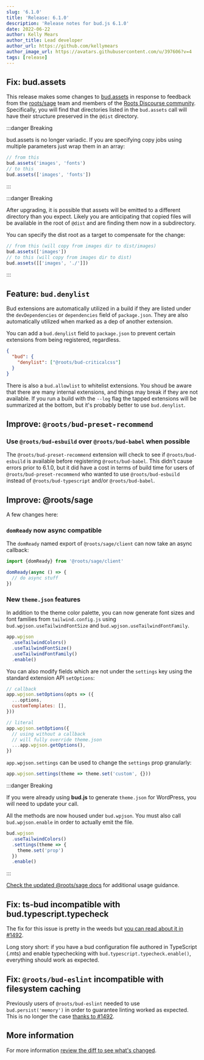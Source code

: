 ```yaml
---
slug: '6.1.0'
title: 'Release: 6.1.0'
description: 'Release notes for bud.js 6.1.0'
date: 2022-06-22
author: Kelly Mears
author_title: Lead developer
author_url: https://github.com/kellymears
author_image_url: https://avatars.githubusercontent.com/u/397606?v=4
tags: [release]
---
```



<!--truncate-->

## Fix: bud.assets

This release makes some changes to [bud.assets](https://bud.js.org/docs/bud.assets) in response to feedback from the [roots/sage](https://github.com/roots/sage) team
and members of the [Roots Discourse community](https://discourse.roots.io). Specifically, you will find that directories listed
in the `bud.assets` call will have their structure preserved in the `@dist` directory.

:::danger Breaking

bud.assets is no longer variadic. If you are specifying copy jobs using multiple parameters just wrap them in an array:

```js title="bud.config.mjs"
// from this
bud.assets('images', 'fonts')
// to this
bud.assets(['images', 'fonts'])
```

:::

:::danger Breaking

After upgrading, it is possible that assets will be emitted to a different directory than you expect.
Likely you are anticipating that copied files will be available in the root of `@dist` and are finding them now in a subdirectory.

You can specify the dist root as a target to compensate for the change:

```js title="bud.config.js"
// from this (will copy from images dir to dist/images)
bud.assets(['images'])
// to this (will copy from images dir to dist)
bud.assets([['images', './']])
```

:::

## Feature: `bud.denylist`

Bud extensions are automatically utilized in a build if they are listed under the `devDependencies` or `dependencies` field of `package.json`.
They are also automatically utilized when marked as a dep of another extension.

You can add a `bud.denylist` field to `package.json` to prevent certain extensions from being registered, regardless.

```json title="package.json"
{
  "bud": {
    "denylist": ["@roots/bud-criticalcss"]
  }
}
```

There is also a `bud.allowlist` to whitelist extensions. You shoud be aware that there are many internal extensions, and things may
break if they are not available. If you run a build with the `--log` flag the tapped extensions will be summarized at the bottom, but it's
probably better to use `bud.denylist`.

## Improve: `@roots/bud-preset-recommend`

### Use `@roots/bud-esbuild` over `@roots/bud-babel` when possible

The `@roots/bud-preset-recommend` extension will check to see if `@roots/bud-esbuild` is available before registering `@roots/bud-babel`.
This didn't cause errors prior to 6.1.0, but it did have a cost in terms of build time for users of `@roots/bud-preset-recommend` who wanted
to use `@roots/bud-esbuild` instead of `@roots/bud-typescript` and/or `@roots/bud-babel`.

## Improve: @roots/sage

A few changes here:

### `domReady` now async compatible

The `domReady` named export of `@roots/sage/client` can now take an async callback:

```js title="app.js"
import {domReady} from '@roots/sage/client'

domReady(async () => {
  // do async stuff
})
```

### New `theme.json` features

In addition to the theme color palette, you can now generate font sizes and font families from `tailwind.config.js` using `bud.wpjson.useTailwindFontSize` and `bud.wpjson.useTailwindFontFamily`.

```js title="bud.config.mjs"
app.wpjson
  .useTailwindColors()
  .useTailwindFontSize()
  .useTailwindFontFamily()
  .enable()
```

You can also modify fields which are not under the `settings` key using the standard extension API `setOptions`:

```js title="bud.config.mjs"
// callback
app.wpjson.setOptions(opts => ({
  ...options,
  customTemplates: [],
}))

// literal
app.wpjson.setOptions({
  // using without a callback
  // will fully override theme.json
  ...app.wpjson.getOptions(),
})
```

`app.wpjson.settings` can be used to change the `settings` prop granularly:

```js title="bud.config.mjs"
app.wpjson.settings(theme => theme.set('custom', {}))
```

:::danger Breaking

If you were already using **bud.js** to generate `theme.json` for WordPress, you will need to update your call.

All the methods are now housed under `bud.wpjson`. You must also call `bud.wpjson.enable` in order to
actually emit the file.

```js title="bud.config.mjs"
bud.wpjson
  .useTailwindColors()
  .settings(theme => {
    theme.set('prop')
  })
  .enable()
```

:::

[Check the updated @roots/sage docs](https://bud.js.org/extensions/sage) for additional usage guidance.

## Fix: ts-bud incompatible with bud.typescript.typecheck

The fix for this issue is pretty in the weeds but [you can read about it in #1492](https://github.com/roots/bud/pull/1492).

Long story short: if you have a bud configuration file authored in TypeScript (.mts) and
enable typechecking with `bud.typescript.typecheck.enable()`, everything should work as expected.

## Fix: `@roots/bud-eslint` incompatible with filesystem caching

Previously users of `@roots/bud-eslint` needed to use `bud.persist('memory')` in order
to guarantee linting worked as expected. This is no longer the case [thanks to #1492](https://github.com/roots/bud/pull/1492).

## More information

For more information [review the diff to see what's changed](https://github.com/roots/bud/compare/v6.0.0...v6.1.0).
